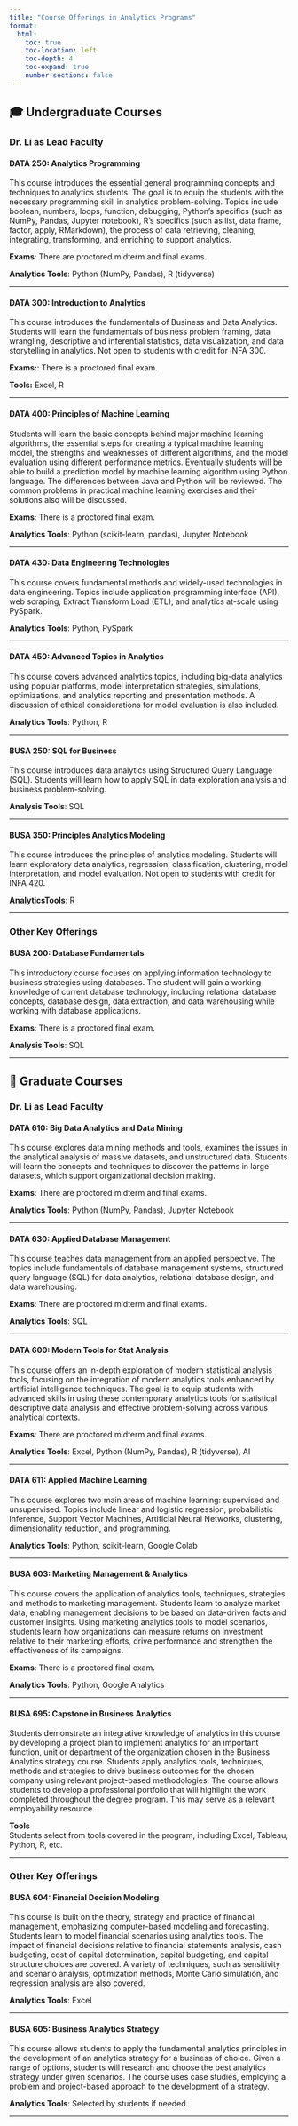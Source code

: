 ```yaml
---
title: "Course Offerings in Analytics Programs"
format:
  html:
    toc: true
    toc-location: left
    toc-depth: 4
    toc-expand: true
    number-sections: false
---
```


<style>
.toc-title {
  display: none !important;
}
</style>

## 🎓 Undergraduate Courses

### Dr. Li as Lead Faculty


#### **DATA 250: Analytics Programming**

This course introduces the essential general programming concepts and techniques to analytics students. The goal is to equip the students with the necessary programming skill in analytics problem-solving. Topics include boolean, numbers, loops, function, debugging, Python's specifics (such as NumPy, Pandas, Jupyter notebook), R's specifics (such as list, data frame, factor, apply, RMarkdown), the process of data retrieving, cleaning, integrating, transforming, and enriching to support analytics.

**Exams**: There are proctored midterm and final exams.

**Analytics Tools**: Python (NumPy, Pandas), R (tidyverse)

---

#### **DATA 300: Introduction to Analytics**

This course introduces the fundamentals of Business and Data Analytics. Students will learn the fundamentals of business problem framing, data wrangling, descriptive and inferential statistics, data visualization, and data storytelling in analytics. Not open to students with credit for INFA 300.


**Exams:**: There is a proctored final exam.

**Tools:** Excel, R

---

#### **DATA 400: Principles of Machine Learning**

Students will learn the basic concepts behind major machine learning algorithms, the essential steps for creating a typical machine learning model, the strengths and weaknesses of different algorithms, and the model evaluation using different performance metrics. Eventually students will be able to build a prediction model by machine learning algorithm using Python language. The differences between Java and Python will be reviewed. The common problems in practical machine learning exercises and their solutions also will be discussed.


**Exams**: There is a proctored final exam.

**Analytics Tools**: Python (scikit-learn, pandas), Jupyter Notebook

---

#### **DATA 430: Data Engineering Technologies**

This course covers fundamental methods and widely-used technologies in data engineering. Topics include application programming interface (API), web scraping, Extract Transform Load (ETL), and analytics at-scale using PySpark.

**Analytics Tools**: Python, PySpark

---

#### **DATA 450: Advanced Topics in Analytics**

This course covers advanced analytics topics, including big-data analytics using popular platforms, model interpretation strategies, simulations, optimizations, and analytics reporting and presentation methods. A discussion of ethical considerations for model evaluation is also included.

**Analytics Tools**: Python, R

---

#### **BUSA 250: SQL for Business**

This course introduces data analytics using Structured Query Language (SQL). Students will learn how to apply SQL in data exploration analysis and business problem-solving.


**Analysis Tools**: SQL

---

#### **BUSA 350: Principles Analytics Modeling**

This course introduces the principles of analytics modeling. Students will learn exploratory data analytics, regression, classification, clustering, model interpretation, and model evaluation. Not open to students with credit for INFA 420.



**AnalyticsTools**: R

---

### Other Key Offerings

#### **BUSA 200: Database Fundamentals**

This introductory course focuses on applying information technology to business strategies using databases. The student will gain a working knowledge of current database technology, including relational database concepts, database design, data extraction, and data warehousing while working with database applications.


**Exams**: There is a proctored final exam.

**Analysis Tools**: SQL

---

## 🎯 Graduate Courses

### Dr. Li as Lead Faculty

#### **DATA 610: Big Data Analytics and Data Mining**

This course explores data mining methods and tools, examines the issues in the analytical analysis of massive datasets, and unstructured data. Students will learn the concepts and techniques to discover the patterns in large datasets, which support organizational decision making.



**Exams**: There are proctored midterm and final exams.

**Analytics Tools**: Python (NumPy, Pandas), Jupyter Notebook

---

#### **DATA 630: Applied Database Management**

This course teaches data management from an applied perspective. The topics include fundamentals of database management systems, structured query language (SQL) for data analytics, relational database design, and data warehousing.



**Exams**: There are proctored midterm and final exams.

**Analytics Tools**: SQL

---

#### **DATA 600: Modern Tools for Stat Analysis**

This course offers an in-depth exploration of modern statistical analysis tools, focusing on the integration of modern analytics tools enhanced by artificial intelligence techniques. The goal is to equip students with advanced skills in using these contemporary analytics tools for statistical descriptive data analysis and effective problem-solving across various analytical contexts.



**Exams**: There are proctored midterm and final exams.

**Analytics Tools**: Excel, Python (NumPy, Pandas), R (tidyverse), AI

---

#### **DATA 611: Applied Machine Learning**

This course explores two main areas of machine learning: supervised and unsupervised. Topics include linear and logistic regression, probabilistic inference, Support Vector Machines, Artificial Neural Networks, clustering, dimensionality reduction, and programming.



**Analytics Tools**: Python, scikit-learn, Google Colab

---

#### **BUSA 603: Marketing Management & Analytics**

This course covers the application of analytics tools, techniques, strategies and methods to marketing management. Students learn to analyze market data, enabling management decisions to be based on data-driven facts and customer insights. Using marketing analytics tools to model scenarios, students learn how organizations can measure returns on investment relative to their marketing efforts, drive performance and strengthen the effectiveness of its campaigns.


**Exams**: There is a proctored final exam.

**Analytics Tools**: Python, Google Analytics

---

#### **BUSA 695: Capstone in Business Analytics**

Students demonstrate an integrative knowledge of analytics in this course by developing a project plan to implement analytics for an important function, unit or department of the organization chosen in the Business Analytics strategy course. Students apply analytics tools, techniques, methods and strategies to drive business outcomes for the chosen company using relevant project-based methodologies. The course allows students to develop a professional portfolio that will highlight the work completed throughout the degree program. This may serve as a relevant employability resource. 



**Tools**  
Students select from tools covered in the program, including Excel, Tableau, Python, R, etc.

---

### Other Key Offerings


#### **BUSA 604: Financial Decision Modeling**

This course is built on the theory, strategy and practice of financial management, emphasizing computer-based modeling and forecasting. Students learn to model financial scenarios using analytics tools. The impact of financial decisions relative to financial statements analysis, cash budgeting, cost of capital determination, capital budgeting, and capital structure choices are covered. A variety of techniques, such as sensitivity and scenario analysis, optimization methods, Monte Carlo simulation, and regression analysis are also covered.


**Analytics Tools**: Excel


---

#### **BUSA 605: Business Analytics Strategy**

This course allows students to apply the fundamental analytics principles in the development of an analytics strategy for a business of choice. Given a range of options, students will research and choose the best analytics strategy under given scenarios. The course uses case studies, employing a problem and project-based approach to the development of a strategy.


**Analytics Tools**: Selected by students if needed.

---
